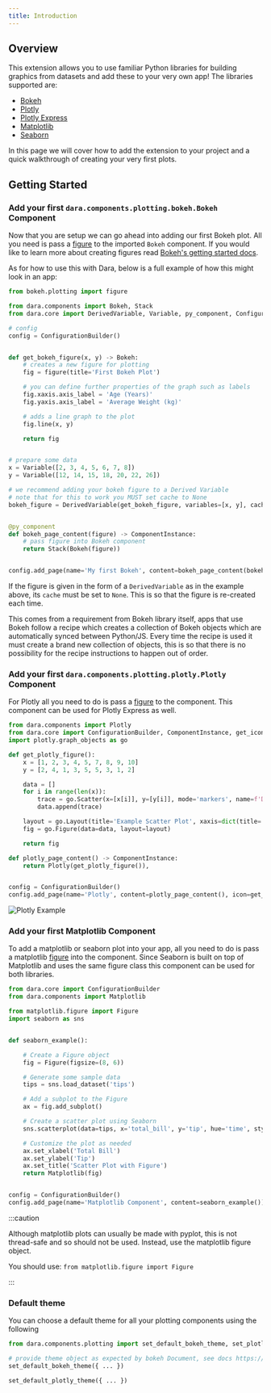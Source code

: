 ```yaml
---
title: Introduction
---
```


## Overview

This extension allows you to use familiar Python libraries for building graphics from datasets and add these to your very own app!
The libraries supported are:

- [Bokeh](http://docs.bokeh.org/en/latest/)
- [Plotly](https://plotly.com/python/)
- [Plotly Express](https://plotly.com/python/plotly-express/)
- [Matplotlib](https://matplotlib.org/stable/tutorials/introductory/quick_start.html#quick-start-guide)
- [Seaborn](https://seaborn.pydata.org/tutorial/introduction.html)

In this page we will cover how to add the extension to your project and a quick walkthrough of creating your very first plots.

## Getting Started

### Add your first `dara.components.plotting.bokeh.Bokeh` Component

Now that you are setup we can go ahead into adding our first Bokeh plot.
All you need is pass a [figure](https://docs.bokeh.org/en/latest/docs/reference/plotting/figure.html#bokeh.plotting.figure) to the imported `Bokeh` component. If you would like to learn more about creating figures read [Bokeh's getting started docs](https://docs.bokeh.org/en/latest/docs/first_steps/first_steps_1.html).

As for how to use this with Dara, below is a full example of how this might look in an app:

```python
from bokeh.plotting import figure

from dara.components import Bokeh, Stack
from dara.core import DerivedVariable, Variable, py_component, ConfigurationBuilder, get_icon, ComponentInstance

# config
config = ConfigurationBuilder()


def get_bokeh_figure(x, y) -> Bokeh:
    # creates a new figure for plotting
    fig = figure(title='First Bokeh Plot')

    # you can define further properties of the graph such as labels
    fig.xaxis.axis_label = 'Age (Years)'
    fig.yaxis.axis_label = 'Average Weight (kg)'

    # adds a line graph to the plot
    fig.line(x, y)

    return fig


# prepare some data
x = Variable([2, 3, 4, 5, 6, 7, 8])
y = Variable([12, 14, 15, 18, 20, 22, 26])

# we recommend adding your bokeh figure to a Derived Variable
# note that for this to work you MUST set cache to None
bokeh_figure = DerivedVariable(get_bokeh_figure, variables=[x, y], cache=None)


@py_component
def bokeh_page_content(figure) -> ComponentInstance:
    # pass figure into Bokeh component
    return Stack(Bokeh(figure))


config.add_page(name='My first Bokeh', content=bokeh_page_content(bokeh_figure), icon=get_icon('chart-line'))
```

If the figure is given in the form of a `DerivedVariable` as in the example above, its `cache` must be set to `None`.
This is so that the figure is re-created each time.

This comes from a requirement from Bokeh library itself, apps that use Bokeh follow a recipe which creates a collection of Bokeh objects which are automatically synced between Python/JS.
Every time the recipe is used it must create a brand new collection of objects, this is so that there is no possibility for the recipe instructions to happen out of order.

### Add your first `dara.components.plotting.plotly.Plotly` Component

For Plotly all you need to do is pass a [figure](https://plotly.com/python/figure-structure/) to the component. This component can be used for Plotly Express as well.

```python
from dara.components import Plotly
from dara.core import ConfigurationBuilder, ComponentInstance, get_icon
import plotly.graph_objects as go

def get_plotly_figure():
    x = [1, 2, 3, 4, 5, 7, 8, 9, 10]
    y = [2, 4, 1, 3, 5, 5, 3, 1, 2]

    data = []
    for i in range(len(x)):
        trace = go.Scatter(x=[x[i]], y=[y[i]], mode='markers', name=f'Data Point {i+1}', marker=dict(size=10))
        data.append(trace)

    layout = go.Layout(title='Example Scatter Plot', xaxis=dict(title='X-axis'), yaxis=dict(title='Y-axis'))
    fig = go.Figure(data=data, layout=layout)

    return fig

def plotly_page_content() -> ComponentInstance:
    return Plotly(get_plotly_figure()),


config = ConfigurationBuilder()
config.add_page(name='Plotly', content=plotly_page_content(), icon=get_icon('chart-line'))
```

![Plotly Example](./assets/plotly_scatter.png)

### Add your first Matplotlib Component

To add a matplotlib or seaborn plot into your app, all you need to do is pass a matplotlib [figure](https://matplotlib.org/stable/api/figure_api.html#matplotlib.figure.Figure) into the component.
Since Seaborn is built on top of Matplotlib and uses the same figure class this component can be used for both libraries.

```python
from dara.core import ConfigurationBuilder
from dara.components import Matplotlib

from matplotlib.figure import Figure
import seaborn as sns


def seaborn_example():

    # Create a Figure object
    fig = Figure(figsize=(8, 6))

    # Generate some sample data
    tips = sns.load_dataset('tips')

    # Add a subplot to the Figure
    ax = fig.add_subplot()

    # Create a scatter plot using Seaborn
    sns.scatterplot(data=tips, x='total_bill', y='tip', hue='time', style='time', ax=ax)

    # Customize the plot as needed
    ax.set_xlabel('Total Bill')
    ax.set_ylabel('Tip')
    ax.set_title('Scatter Plot with Figure')
    return Matplotlib(fig)


config = ConfigurationBuilder()
config.add_page(name='Matplotlib Component', content=seaborn_example())
```

:::caution

Although matplotlib plots can usually be made with pyplot, this is not thread-safe and so should not be used. Instead, use the matplotlib figure object.

You should use:
`from matplotlib.figure import Figure`

:::

### Default theme

You can choose a default theme for all your plotting components using the following

```python
from dara.components.plotting import set_default_bokeh_theme, set_plotly_default_theme

# provide theme object as expected by bokeh Document, see docs https://docs.bokeh.org/en/2.4.1/docs/reference/document.html#bokeh.document.Document.theme
set_default_bokeh_theme({ ... })

set_default_plotly_theme({ ... })
```
